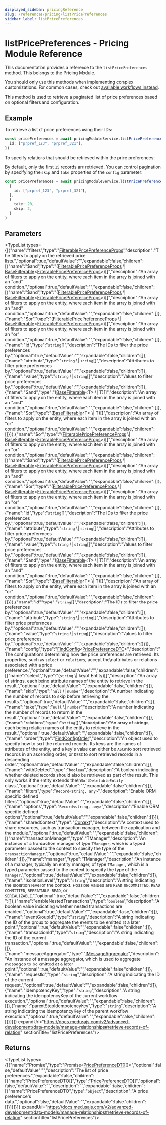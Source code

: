 ```yaml
---
displayed_sidebar: pricingReference
slug: /references/pricing/listPricePreferences
sidebar_label: listPricePreferences
---
```



# listPricePreferences - Pricing Module Reference

This documentation provides a reference to the `listPricePreferences` method. This belongs to the Pricing Module.

<Note>

You should only use this methods when implementing complex customizations. For common cases, check out [available workflows instead](/medusa-workflows-reference).

</Note>

This method is used to retrieve a paginated list of price preferences based on optional filters and configuration.

## Example

To retrieve a list of price preferences using their IDs:

```ts
const pricePreferences = await pricingModuleService.listPricePreferences({
  id: ["prpref_123", "prpref_321"],
})
```

To specify relations that should be retrieved within the price preferences:

By default, only the first `15` records are retrieved. You can control pagination by specifying the `skip` and `take` properties of the `config` parameter:

```ts
const pricePreferences = await pricingModuleService.listPricePreferences(
  {
    id: ["prpref_123", "prpref_321"],
  },
  {
    take: 20,
    skip: 2,
  }
)
```

## Parameters

<TypeList types={[{"name":"filters","type":"[FilterablePricePreferenceProps](../../../interfaces/pricing.FilterablePricePreferenceProps/page.mdx)","description":"The filters to apply on the retrieved price lists.","optional":true,"defaultValue":"","expandable":false,"children":[{"name":"$and","type":"([FilterablePricePreferenceProps](../../../interfaces/pricing.FilterablePricePreferenceProps/page.mdx) \\| [BaseFilterable](../../../interfaces/pricing.BaseFilterable/page.mdx)&#60;[FilterablePricePreferenceProps](../../../interfaces/pricing.FilterablePricePreferenceProps/page.mdx)&#62;)[]","description":"An array of filters to apply on the entity, where each item in the array is joined with an \"and\" condition.","optional":true,"defaultValue":"","expandable":false,"children":[{"name":"$and","type":"([FilterablePricePreferenceProps](../../../interfaces/pricing.FilterablePricePreferenceProps/page.mdx) \\| [BaseFilterable](../../../interfaces/pricing.BaseFilterable/page.mdx)&#60;[FilterablePricePreferenceProps](../../../interfaces/pricing.FilterablePricePreferenceProps/page.mdx)&#62;)[]","description":"An array of filters to apply on the entity, where each item in the array is joined with an \"and\" condition.","optional":true,"defaultValue":"","expandable":false,"children":[]},{"name":"$or","type":"([FilterablePricePreferenceProps](../../../interfaces/pricing.FilterablePricePreferenceProps/page.mdx) \\| [BaseFilterable](../../../interfaces/pricing.BaseFilterable/page.mdx)&#60;[FilterablePricePreferenceProps](../../../interfaces/pricing.FilterablePricePreferenceProps/page.mdx)&#62;)[]","description":"An array of filters to apply on the entity, where each item in the array is joined with an \"or\" condition.","optional":true,"defaultValue":"","expandable":false,"children":[]},{"name":"id","type":"`string`[]","description":"The IDs to filter the price preferences by.","optional":true,"defaultValue":"","expandable":false,"children":[]},{"name":"attribute","type":"`string` \\| `string`[]","description":"Attributes to filter price preferences by.","optional":true,"defaultValue":"","expandable":false,"children":[]},{"name":"value","type":"`string` \\| `string`[]","description":"Values to filter price preferences by.","optional":true,"defaultValue":"","expandable":false,"children":[]},{"name":"$and","type":"([BaseFilterable](../../../interfaces/pricing.BaseFilterable/page.mdx)&#60;T&#62; \\| T)[]","description":"An array of filters to apply on the entity, where each item in the array is joined with an \"and\" condition.","optional":true,"defaultValue":"","expandable":false,"children":[]},{"name":"$or","type":"([BaseFilterable](../../../interfaces/pricing.BaseFilterable/page.mdx)&#60;T&#62; \\| T)[]","description":"An array of filters to apply on the entity, where each item in the array is joined with an \"or\" condition.","optional":true,"defaultValue":"","expandable":false,"children":[]}]},{"name":"$or","type":"([FilterablePricePreferenceProps](../../../interfaces/pricing.FilterablePricePreferenceProps/page.mdx) \\| [BaseFilterable](../../../interfaces/pricing.BaseFilterable/page.mdx)&#60;[FilterablePricePreferenceProps](../../../interfaces/pricing.FilterablePricePreferenceProps/page.mdx)&#62;)[]","description":"An array of filters to apply on the entity, where each item in the array is joined with an \"or\" condition.","optional":true,"defaultValue":"","expandable":false,"children":[{"name":"$and","type":"([FilterablePricePreferenceProps](../../../interfaces/pricing.FilterablePricePreferenceProps/page.mdx) \\| [BaseFilterable](../../../interfaces/pricing.BaseFilterable/page.mdx)&#60;[FilterablePricePreferenceProps](../../../interfaces/pricing.FilterablePricePreferenceProps/page.mdx)&#62;)[]","description":"An array of filters to apply on the entity, where each item in the array is joined with an \"and\" condition.","optional":true,"defaultValue":"","expandable":false,"children":[]},{"name":"$or","type":"([FilterablePricePreferenceProps](../../../interfaces/pricing.FilterablePricePreferenceProps/page.mdx) \\| [BaseFilterable](../../../interfaces/pricing.BaseFilterable/page.mdx)&#60;[FilterablePricePreferenceProps](../../../interfaces/pricing.FilterablePricePreferenceProps/page.mdx)&#62;)[]","description":"An array of filters to apply on the entity, where each item in the array is joined with an \"or\" condition.","optional":true,"defaultValue":"","expandable":false,"children":[]},{"name":"id","type":"`string`[]","description":"The IDs to filter the price preferences by.","optional":true,"defaultValue":"","expandable":false,"children":[]},{"name":"attribute","type":"`string` \\| `string`[]","description":"Attributes to filter price preferences by.","optional":true,"defaultValue":"","expandable":false,"children":[]},{"name":"value","type":"`string` \\| `string`[]","description":"Values to filter price preferences by.","optional":true,"defaultValue":"","expandable":false,"children":[]},{"name":"$and","type":"([BaseFilterable](../../../interfaces/pricing.BaseFilterable/page.mdx)&#60;T&#62; \\| T)[]","description":"An array of filters to apply on the entity, where each item in the array is joined with an \"and\" condition.","optional":true,"defaultValue":"","expandable":false,"children":[]},{"name":"$or","type":"([BaseFilterable](../../../interfaces/pricing.BaseFilterable/page.mdx)&#60;T&#62; \\| T)[]","description":"An array of filters to apply on the entity, where each item in the array is joined with an \"or\" condition.","optional":true,"defaultValue":"","expandable":false,"children":[]}]},{"name":"id","type":"`string`[]","description":"The IDs to filter the price preferences by.","optional":true,"defaultValue":"","expandable":false,"children":[]},{"name":"attribute","type":"`string` \\| `string`[]","description":"Attributes to filter price preferences by.","optional":true,"defaultValue":"","expandable":false,"children":[]},{"name":"value","type":"`string` \\| `string`[]","description":"Values to filter price preferences by.","optional":true,"defaultValue":"","expandable":false,"children":[]}]},{"name":"config","type":"[FindConfig](../../../interfaces/pricing.FindConfig/page.mdx)&#60;[PricePreferenceDTO](../../../interfaces/pricing.PricePreferenceDTO/page.mdx)&#62;","description":"The configurations determining how the price preferences are retrieved. Its properties, such as `select` or `relations`, accept the\nattributes or relations associated with a price preference.","optional":true,"defaultValue":"","expandable":false,"children":[{"name":"select","type":"(`string` \\| keyof Entity)[]","description":"An array of strings, each being attribute names of the entity to retrieve in the result.","optional":true,"defaultValue":"","expandable":false,"children":[]},{"name":"skip","type":"`null` \\| `number`","description":"A number indicating the number of records to skip before retrieving the results.","optional":true,"defaultValue":"","expandable":false,"children":[]},{"name":"take","type":"`null` \\| `number`","description":"A number indicating the number of records to return in the result.","optional":true,"defaultValue":"","expandable":false,"children":[]},{"name":"relations","type":"`string`[]","description":"An array of strings, each being relation names of the entity to retrieve in the result.","optional":true,"defaultValue":"","expandable":false,"children":[]},{"name":"order","type":"[FindConfigOrder](../../../types/pricing.FindConfigOrder/page.mdx)","description":"An object used to specify how to sort the returned records. Its keys are the names of attributes of the entity, and a key's value can either be `ASC`\nto sort retrieved records in an ascending order, or `DESC` to sort retrieved records in a descending order.","optional":true,"defaultValue":"","expandable":false,"children":[]},{"name":"withDeleted","type":"`boolean`","description":"A boolean indicating whether deleted records should also be retrieved as part of the result. This only works if the entity extends the\n`SoftDeletableEntity` class.","optional":true,"defaultValue":"","expandable":false,"children":[]},{"name":"filters","type":"`Record<string, any>`","description":"Enable ORM specific defined filters","optional":true,"defaultValue":"","expandable":false,"children":[]},{"name":"options","type":"`Record<string, any>`","description":"Enable ORM specific defined options","optional":true,"defaultValue":"","expandable":false,"children":[]}]},{"name":"sharedContext","type":"[Context](../../../interfaces/pricing.Context/page.mdx)","description":"A context used to share resources, such as transaction manager, between the application and the module.","optional":true,"defaultValue":"","expandable":false,"children":[{"name":"transactionManager","type":"TManager","description":"An instance of a transaction manager of type `TManager`, which is a typed parameter passed to the context to specify the type of the `transactionManager`.","optional":true,"defaultValue":"","expandable":false,"children":[]},{"name":"manager","type":"TManager","description":"An instance of a manager, typically an entity manager, of type `TManager`, which is a typed parameter passed to the context to specify the type of the `manager`.","optional":true,"defaultValue":"","expandable":false,"children":[]},{"name":"isolationLevel","type":"`string`","description":"A string indicating the isolation level of the context. Possible values are `READ UNCOMMITTED`, `READ COMMITTED`, `REPEATABLE READ`, or `SERIALIZABLE`.","optional":true,"defaultValue":"","expandable":false,"children":[]},{"name":"enableNestedTransactions","type":"`boolean`","description":"A boolean value indicating whether nested transactions are enabled.","optional":true,"defaultValue":"","expandable":false,"children":[]},{"name":"eventGroupId","type":"`string`","description":"A string indicating the ID of the group to aggregate the events to be emitted at a later point.","optional":true,"defaultValue":"","expandable":false,"children":[]},{"name":"transactionId","type":"`string`","description":"A string indicating the ID of the current transaction.","optional":true,"defaultValue":"","expandable":false,"children":[]},{"name":"messageAggregator","type":"[IMessageAggregator](../../../interfaces/pricing.IMessageAggregator/page.mdx)","description":"An instance of a message aggregator, which is used to aggregate messages to be emitted at a later point.","optional":true,"defaultValue":"","expandable":false,"children":[]},{"name":"requestId","type":"`string`","description":"A string indicating the ID of the current request.","optional":true,"defaultValue":"","expandable":false,"children":[]},{"name":"idempotencyKey","type":"`string`","description":"A string indicating the idempotencyKey of the current workflow execution.","optional":true,"defaultValue":"","expandable":false,"children":[]},{"name":"parentStepIdempotencyKey","type":"`string`","description":"A string indicating the idempotencyKey of the parent workflow execution.","optional":true,"defaultValue":"","expandable":false,"children":[]}]}]} expandUrl="https://docs.medusajs.com/v2/advanced-development/data-models/manage-relationships#retrieve-records-of-relation" sectionTitle="listPricePreferences"/>

## Returns

<TypeList types={[{"name":"Promise","type":"Promise&#60;[PricePreferenceDTO](../../../interfaces/pricing.PricePreferenceDTO/page.mdx)[]&#62;","optional":false,"defaultValue":"","description":"The list of price preferences.","expandable":false,"children":[{"name":"PricePreferenceDTO[]","type":"[PricePreferenceDTO](../../../interfaces/pricing.PricePreferenceDTO/page.mdx)[]","optional":false,"defaultValue":"","description":"","expandable":false,"children":[{"name":"PricePreferenceDTO","type":"`object`","description":"A price preference's data.","optional":false,"defaultValue":"","expandable":false,"children":[]}]}]}]} expandUrl="https://docs.medusajs.com/v2/advanced-development/data-models/manage-relationships#retrieve-records-of-relation" sectionTitle="listPricePreferences"/>

